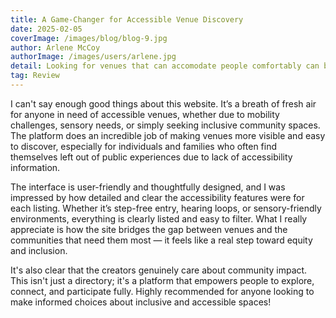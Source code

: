```yaml
---
title: A Game-Changer for Accessible Venue Discovery
date: 2025-02-05
coverImage: /images/blog/blog-9.jpg
author: Arlene McCoy
authorImage: /images/users/arlene.jpg
detail: Looking for venues that can accomodate people comfortably can be challenging at times, but this website made it easy.
tag: Review
---
```


I can't say enough good things about this website. It’s a breath of fresh air for anyone in need of accessible venues, whether due to mobility challenges, sensory needs, or simply seeking inclusive community spaces. The platform does an incredible job of making venues more visible and easy to discover, especially for individuals and families who often find themselves left out of public experiences due to lack of accessibility information.

The interface is user-friendly and thoughtfully designed, and I was impressed by how detailed and clear the accessibility features were for each listing. Whether it’s step-free entry, hearing loops, or sensory-friendly environments, everything is clearly listed and easy to filter. What I really appreciate is how the site bridges the gap between venues and the communities that need them most — it feels like a real step toward equity and inclusion.

It's also clear that the creators genuinely care about community impact. This isn't just a directory; it's a platform that empowers people to explore, connect, and participate fully. Highly recommended for anyone looking to make informed choices about inclusive and accessible spaces!